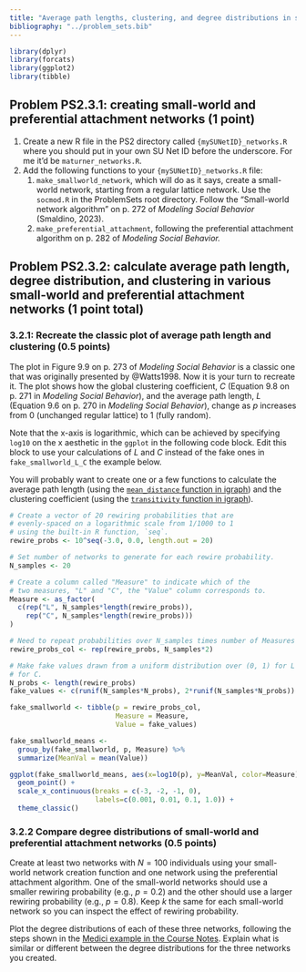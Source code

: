 ```yaml
---
title: "Average path lengths, clustering, and degree distributions in small-world and preferential attachment networks"
bibliography: "../problem_sets.bib"
---
```


```r
library(dplyr)
library(forcats)
library(ggplot2)
library(tibble)
```

## Problem PS2.3.1: creating small-world and preferential attachment networks (1 point)

1.  Create a new R file in the PS2 directory called `{mySUNetID}_networks.R` where you should put in your own SU Net ID before the underscore. For me it'd be `maturner_networks.R`.
2.  Add the following functions to your `{mySUNetID}_networks.R` file:
    1.  `make_smallworld_network`, which will do as it says, create a
       small-world network, starting from a regular lattice network. Use the `socmod.R` in the ProblemSets root directory. Follow the "Small-world network algorithm" on p. 272 of *Modeling Social Behavior* (Smaldino, 2023).   
    2.  `make_preferential_attachment`, following the preferential attachment algorithm on p. 282 of *Modeling Social Behavior.*

## Problem PS2.3.2: calculate average path length, degree distribution, and clustering in various small-world and preferential attachment networks (1 point total)

### 3.2.1: Recreate the classic plot of average path length and clustering (0.5 points)

The plot in Figure 9.9 on p. 273 of *Modeling Social Behavior* is a classic one that was originally presented by @Watts1998. Now it is your turn to recreate it. The plot shows how the global clustering coefficient, $C$ (Equation 9.8 on p. 271 in *Modeling Social Behavior*), and the average path length, $L$ (Equation 9.6 on p. 270 in *Modeling Social Behavior*), change as $p$ increases from 0 (unchanged regular lattice) to 1 (fully random).

Note that the x-axis is logarithmic, which can be achieved by specifying `log10` on the x aesthetic in the `ggplot` in the following code block. Edit this block to use your calculations of $L$ and $C$ instead of the fake ones in `fake_smallworld_L_C` the example below.

You will probably want to create one or a few functions to calculate the average path length (using the [`mean_distance` function in igraph](https://igraph.org/r/doc/distances.html)) and the clustering coefficient (using the [`transitivity` function in igraph](https://igraph.org/r/doc/transitivity.html)). 

```r
# Create a vector of 20 rewiring probabilities that are
# evenly-spaced on a logarithmic scale from 1/1000 to 1
# using the built-in R function, `seq`.
rewire_probs <- 10^seq(-3.0, 0.0, length.out = 20)

# Set number of networks to generate for each rewire probability.
N_samples <- 20

# Create a column called "Measure" to indicate which of the
# two measures, "L" and "C", the "Value" column corresponds to.
Measure <- as_factor(
  c(rep("L", N_samples*length(rewire_probs)),
    rep("C", N_samples*length(rewire_probs)))
)

# Need to repeat probabilities over N_samples times number of Measures (2).
rewire_probs_col <- rep(rewire_probs, N_samples*2)

# Make fake values drawn from a uniform distribution over (0, 1) for L and (0, 2)
# for C.
N_probs <- length(rewire_probs)
fake_values <- c(runif(N_samples*N_probs), 2*runif(N_samples*N_probs))

fake_smallworld <- tibble(p = rewire_probs_col,
                          Measure = Measure,
                          Value = fake_values)

fake_smallworld_means <- 
  group_by(fake_smallworld, p, Measure) %>%
  summarize(MeanVal = mean(Value))

ggplot(fake_smallworld_means, aes(x=log10(p), y=MeanVal, color=Measure)) + 
  geom_point() +  
  scale_x_continuous(breaks = c(-3, -2, -1, 0), 
                     labels=c(0.001, 0.01, 0.1, 1.0)) +
  theme_classic() 
```


### 3.2.2 Compare degree distributions of small-world and preferential attachment networks (0.5 points)

Create at least two networks with $N=100$ individuals using your small-world network creation function and one network using the preferential attachment algorithm. One of the small-world networks should use a smaller rewiring probability (e.g., $p = 0.2$) and the other should  use a larger rewiring probability (e.g., $p = 0.8$). Keep $k$ the same for each small-world network so you can inspect the effect of rewiring probability.

Plot the degree distributions of each of these three networks, following the
steps shown in the [Medici example in the Course Notes](https://mt.digital/teaching/CSS4S/notes/#analysis-of-the-medici-family). 
Explain what is similar or different between the degree distributions for the 
three networks you created.

